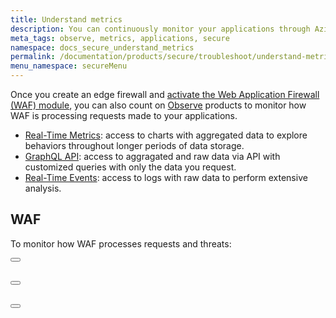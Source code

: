 ```yaml
---
title: Understand metrics
description: You can continuously monitor your applications through Azion Observe products.
meta_tags: observe, metrics, applications, secure
namespace: docs_secure_understand_metrics
permalink: /documentation/products/secure/troubleshoot/understand-metrics/
menu_namespace: secureMenu
---
```



Once you create an edge firewall and [activate the Web Application Firewall (WAF) module](/en/documentation/products/guides/secure/configure-main-settings/#modules), you can also count on [Observe](/en/documentation/products/observe/) products to monitor how WAF is processing requests made to your applications.

- [Real-Time Metrics](/en/documentation/products/real-time-metrics/): access to charts with aggregated data to explore behaviors throughout longer periods of data storage.
- [GraphQL API](/en/documentation/products/graphql-api-overview/): access to aggragated and raw data via API with customized queries with only the data you request.
- [Real-Time Events](/en/documentation/products/real-time-events/): access to logs with raw data to perform extensive analysis.

## WAF

To monitor how WAF processes requests and threats:

<Button href="/en/documentation/products/real-time-metrics/#waf" text="view aggregated metrics" variant="secondary"></Button> <br></br>

<Button href="/en/documentation/products/graphql-api-features/#datasets" text="query data" variant="secondary"></Button> <br></br>

<Button href="/en/documentation/products/real-time-events/#waf-events" text="view raw data" variant="secondary"></Button>
